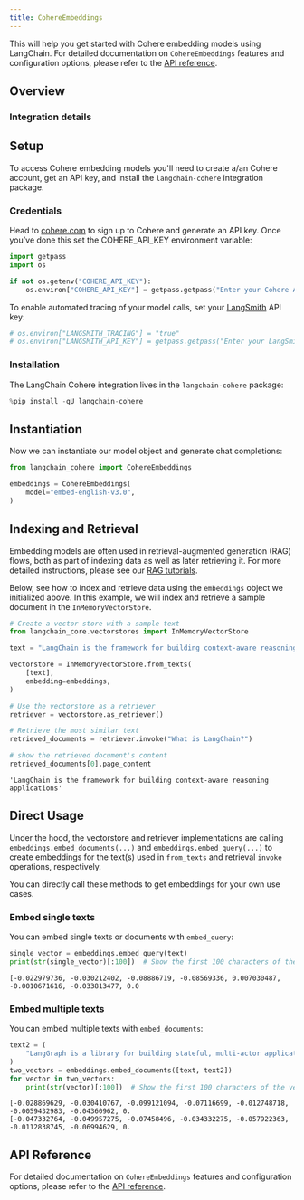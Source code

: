 ```yaml
---
title: CohereEmbeddings
---
```


This will help you get started with Cohere embedding models using LangChain. For detailed documentation on `CohereEmbeddings` features and configuration options, please refer to the [API reference](https://python.langchain.com/api_reference/cohere/embeddings/langchain_cohere.embeddings.CohereEmbeddings.html).

## Overview
### Integration details

<ItemTable category="text_embedding" item="Cohere" />

## Setup

To access Cohere embedding models you'll need to create a/an Cohere account, get an API key, and install the `langchain-cohere` integration package.

### Credentials


Head to [cohere.com](https://cohere.com) to sign up to Cohere and generate an API key. Once you’ve done this set the COHERE_API_KEY environment variable:


```python
import getpass
import os

if not os.getenv("COHERE_API_KEY"):
    os.environ["COHERE_API_KEY"] = getpass.getpass("Enter your Cohere API key: ")
```

To enable automated tracing of your model calls, set your [LangSmith](https://docs.smith.langchain.com/) API key:


```python
# os.environ["LANGSMITH_TRACING"] = "true"
# os.environ["LANGSMITH_API_KEY"] = getpass.getpass("Enter your LangSmith API key: ")
```

### Installation

The LangChain Cohere integration lives in the `langchain-cohere` package:


```python
%pip install -qU langchain-cohere
```

## Instantiation

Now we can instantiate our model object and generate chat completions:


```python
from langchain_cohere import CohereEmbeddings

embeddings = CohereEmbeddings(
    model="embed-english-v3.0",
)
```

## Indexing and Retrieval

Embedding models are often used in retrieval-augmented generation (RAG) flows, both as part of indexing data as well as later retrieving it. For more detailed instructions, please see our [RAG tutorials](/oss/python/tutorials/rag).

Below, see how to index and retrieve data using the `embeddings` object we initialized above. In this example, we will index and retrieve a sample document in the `InMemoryVectorStore`.


```python
# Create a vector store with a sample text
from langchain_core.vectorstores import InMemoryVectorStore

text = "LangChain is the framework for building context-aware reasoning applications"

vectorstore = InMemoryVectorStore.from_texts(
    [text],
    embedding=embeddings,
)

# Use the vectorstore as a retriever
retriever = vectorstore.as_retriever()

# Retrieve the most similar text
retrieved_documents = retriever.invoke("What is LangChain?")

# show the retrieved document's content
retrieved_documents[0].page_content
```



```output
'LangChain is the framework for building context-aware reasoning applications'
```


## Direct Usage

Under the hood, the vectorstore and retriever implementations are calling `embeddings.embed_documents(...)` and `embeddings.embed_query(...)` to create embeddings for the text(s) used in `from_texts` and retrieval `invoke` operations, respectively.

You can directly call these methods to get embeddings for your own use cases.

### Embed single texts

You can embed single texts or documents with `embed_query`:


```python
single_vector = embeddings.embed_query(text)
print(str(single_vector)[:100])  # Show the first 100 characters of the vector
```
```output
[-0.022979736, -0.030212402, -0.08886719, -0.08569336, 0.007030487, -0.0010671616, -0.033813477, 0.0
```
### Embed multiple texts

You can embed multiple texts with `embed_documents`:


```python
text2 = (
    "LangGraph is a library for building stateful, multi-actor applications with LLMs"
)
two_vectors = embeddings.embed_documents([text, text2])
for vector in two_vectors:
    print(str(vector)[:100])  # Show the first 100 characters of the vector
```
```output
[-0.028869629, -0.030410767, -0.099121094, -0.07116699, -0.012748718, -0.0059432983, -0.04360962, 0.
[-0.047332764, -0.049957275, -0.07458496, -0.034332275, -0.057922363, -0.0112838745, -0.06994629, 0.
```
## API Reference

For detailed documentation on `CohereEmbeddings` features and configuration options, please refer to the [API reference](https://python.langchain.com/api_reference/cohere/embeddings/langchain_cohere.embeddings.CohereEmbeddings.html).
